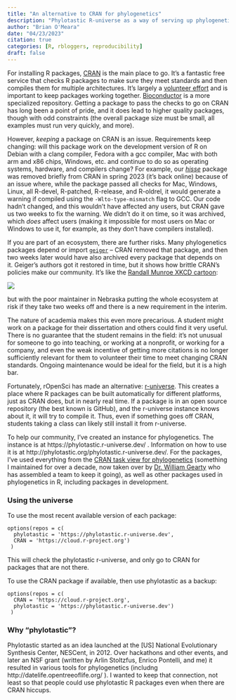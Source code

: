```yaml
---
title: "An alternative to CRAN for phylogenetics"
description: "Phylotastic R-universe as a way of serving up phylogenetics packages in R"
author: "Brian O'Meara"
date: "04/23/2023"
citation: true
categories: [R, rbloggers, reproducibility] 
draft: false
---
```


For installing R packages, [CRAN](https://cran.r-project.org/) is the main place to go. It's a fantastic free service that checks R packages to make sure they meet standards and then compiles them for multiple architectures. It's largely a [volunteer effort](https://cran.r-project.org/CRAN_team.htm) and is important to keep packages working together. [Bioconductor](https://www.bioconductor.org/) is a more specialized repository. Getting a package to pass the checks to go on CRAN has long been a point of pride, and it does lead to higher quality packages, though with odd constraints (the overall package size must be small, all examples must run very quickly, and more).

However, *keeping* a package on CRAN is an issue. Requirements keep changing: will this package work on the development version of R on Debian with a clang compiler, Fedora with a gcc compiler, Mac with both arm and x86 chips, Windows, etc. and continue to do so as operating systems, hardware, and compilers change? For example, our [*hisse*](https://cran.r-project.org/web/checks/check_results_hisse.html) package was removed briefly from CRAN in spring 2023 (it's back online) because of an issue where, while the package passed all checks for Mac, Windows, Linux, all R-devel, R-patched, R-release, and R-oldrel, it would generate a warning if compiled using the `-Wlto-type-mismatch` flag to GCC. Our code hadn't changed, and this wouldn't have affected any users, but CRAN gave us two weeks to fix the warning. We didn't do it on time, so it was archived, which *does* affect users (making it impossible for most users on Mac or Windows to use it, for example, as they don't have compilers installed). 

If you are part of an ecosystem, there are further risks. Many phylogenetics packages depend or import [`geiger`](https://cran.r-project.org/web/packages/geiger/index.html) -- CRAN removed that package, and then two weeks later would have also archived every package that depends on it. Geiger's authors got it restored in time, but it shows how brittle CRAN's policies make our community. It's like the [Randall Munroe XKCD cartoon](https://xkcd.com/2347/):


![](https://imgs.xkcd.com/comics/dependency_2x.png){fig-alt="XKCD cartoon showing a stack of boxes labeled 'All modern digital infrastructure' carefullly balancing on a small box labeled 'A project some random person in Nebraska has been thanklessly maintaining since 2003'"} 

but with the poor maintainer in Nebraska putting the whole ecosystem at risk if they take two weeks off and there is a new requirement in the interim. 

The nature of academia makes this even more precarious. A student might work on a package for their dissertation and others could find it very useful. There is no guarantee that the student remains in the field: it's not unusual for someone to go into teaching, or working at a nonprofit, or working for a company, and even the weak incentive of getting more citations is no longer sufficiently relevant for them to volunteer their time to meet changing CRAN standards. Ongoing maintenance would be ideal for the field, but it is a high bar. 

Fortunately, rOpenSci has made an alternative: [r-universe](https://ropensci.org/r-universe/). This creates a place where R packages can be built automatically for different platforms, just as CRAN does, but in nearly real time. If a package is in an open source repository (the best known is GitHub), and the r-universe instance knows about it, it will try to compile it. Thus, even if something goes off CRAN, students taking a class can likely still install it from r-universe. 

To help our community, I've created an instance for phylogenetics. The instance is at https://phylotastic.r-universe.dev/ . Information on how to use it is at http://phylotastic.org/phylotastic.r-universe.dev/. For the packages, I've used everything from the [CRAN task view for phylogenetics](https://cran.r-project.org/web/views/Phylogenetics.html) (something I maintained for over a decade, now taken over by [Dr. William Gearty](https://williamgearty.com/) who has assembled a team to keep it going), as well as other packages used in phylogenetics in R, including packages in development.

### Using the universe

To use the most recent available version of each package:

```
options(repos = c(
  phylotastic = 'https://phylotastic.r-universe.dev',
  CRAN = 'https://cloud.r-project.org')
 )
```
 
This will check the phylotastic r-universe, and only go to CRAN for packages that are not there.

To use the CRAN package if available, then use phylotastic as a backup:

```
options(repos = c(
  CRAN = 'https://cloud.r-project.org',
  phylotastic = 'https://phylotastic.r-universe.dev')
 )
```
  
### Why "phylotastic"?
 
Phylotastic started as an idea launched at the [US] National Evolutionary Synthesis Center, NESCent, in 2012. Over hackathons and other events, and later an NSF grant (written by Arlin Stoltzfus, Enrico Pontelli, and me) it resulted in various tools for phylogenetics (includng http://datelife.opentreeoflife.org/ ). I wanted to keep that connection, not least so that people could use phylotastic R packages even when there are CRAN hiccups. 